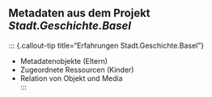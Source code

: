 ## Metadaten aus dem Projekt _Stadt.Geschichte.Basel_

::: {.callout-tip title="Erfahrungen Stadt.Geschichte.Basel"}

- Metadatenobjekte (Eltern)
- Zugeordnete Ressourcen (Kinder)
- Relation von Objekt und Media  
  :::

